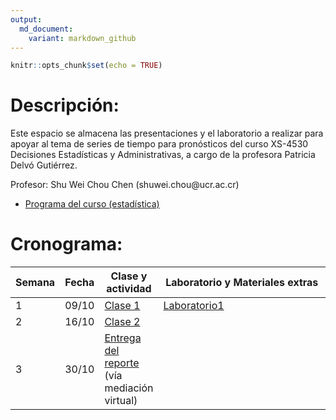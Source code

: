```yaml
---
output:
  md_document:
    variant: markdown_github
---
```


```r
knitr::opts_chunk$set(echo = TRUE)
```


# Descripción:

Este espacio se almacena las presentaciones y el laboratorio a realizar para apoyar al tema de series de tiempo para pronósticos del curso XS-4530 Decisiones Estadísticas y Administrativas, a cargo de la profesora Patricia Delvó Gutiérrez.

Profesor: Shu Wei Chou Chen (shuwei.chou@ucr.ac.cr)

- [Programa del curso (estadística)](https://estadistica.ucr.ac.cr/images/EEs/Documentos/Programas/2023/IIC/Bachi/Programa_XS-4530.pdf)

<!-- [Instrucciones para el trabajo final](instrucciones_trabajo.html) -->

# Cronograma:

Semana        |Fecha  | Clase y actividad | Laboratorio y Materiales extras
------------- | ----- | ----- | ------------------------------------------------------------
1            | 09/10 |[Clase 1](./Clase_1/presentacion.html) |[Laboratorio1](./Clase_1/lab.html)                |
2             | 16/10 |[Clase 2]()  |              |
3             | 30/10 | [Entrega del reporte](./instrucciones_trabajo.html) (vía mediación virtual) |                             |


<!-- 2             | 23/10 |[Clase 2](./Clase_2/presentacion.html)  | [Laboratorio2]((./Clase_2/lab.html))             | -->
<!-- 3             | 30/10 | Entrega del reporte (vía) |                             | -->





